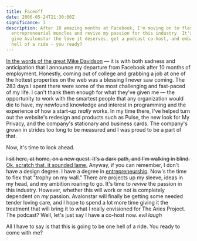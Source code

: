 ```yaml
---
title: Faceoff
date: 2006-05-24T21:30:00Z
significance: 3
description: After 10 amazing months at Facebook, I'm moving on to flex my
  entrepreneurial muscles and revive my passion for this industry. It's time to
  give Avalonstar the love it deserves, get a podcast co-host, and embark on one
  hell of a ride - you ready?
---
```


[In the words of the great Mike Davidson][1] — it is with both sadness and anticipation that I announce my departure from Facebook after 10 months of employment. Honestly, coming out of college and grabbing a job at one of the hottest properties on the web was a blessing I never saw coming. The 283 days I spent there were some of the most challenging and fast-paced of my life. I can't thank them enough for what they've given me — the opportunity to work with the smartest people that any organization would die to have, my newfound knowledge and interest in programming and the experience of how a start-up _really_ works. In my time there, I've helped turn out the website's redesign and products such as Pulse, the new look for My Privacy, and the company's stationary and business cards. The company's grown in strides too long to be measured and I was proud to be a part of that.

Now, it's time to look ahead.

<del>I sit here, at home, on a new quest. It's a dark path, and I'm walking in blind.</del>
<ins>Ok, scratch that, it sounded lame.</ins> Anyway, if you can remember, I don't have a design degree. I have a degree
in [entrepreneurship][2]. Now's the time to flex that "trophy on my wall." There are projects up my sleeve, ideas in my
head, and my ambition roaring to go. It's time to *revive* the passion in this industry. However, whether this will work
or not is completely dependent on *my* passion. Avalonstar will finally be getting some needed tender loving care, and I
hope to spend a lot more time giving it the treatment that will bring it to what I really envisioned for The Aries
Project. The podcast? Well, let's just say I have a co-host now. *evil laugh*

All I have to say is that this is going to be one hell of a ride. You ready to come with me?

[1]: http://www.mikeindustries.com/blog/archive/2005/06/on-mouseout
[2]: http://www.google.com/search?rls=en&q=define:entrepreneur&ie=UTF-8&oe=UTF-8
